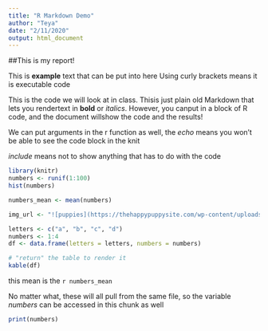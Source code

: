 ```yaml
---
title: "R Markdown Demo"
author: "Teya"
date: "2/11/2020"
output: html_document
---
```


##This is my report!

This is **example** text that can be put into here
Using curly brackets means it is executable code

This is the code we will look at in class. Thisis just plain old Markdown that lets you rendertext in **bold** or _italics_. However, you canput in a block of R code, and the document willshow the code and the results!

We can put arguments in the r function as well, the _echo_ means you won't be able to see the code block in the knit

_include_ means not to show anything that has to do with the code



``` r
library(knitr)
numbers <- runif(1:100)
hist(numbers)

numbers_mean <- mean(numbers)

img_url <- "![puppies](https://thehappypuppysite.com/wp-content/uploads/2018/07/samoyed-MG-long.jpg)"

letters <- c("a", "b", "c", "d")
numbers <- 1:4
df <- data.frame(letters = letters, numbers = numbers)

# "return" the table to render it
kable(df)
```

this mean is the `r numbers_mean`

No matter what, these will all pull from the same file, so the variable _numbers_ can be accessed in this chunk as well
```r
print(numbers)
```